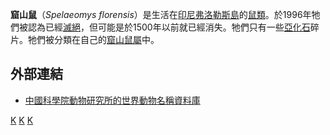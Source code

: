 {{Speciesbox 
| taxon = Spelaeomys florensis
| authority = Hoijer, 1957
| status = EX
| status_system = iucn2.3
}}

'''窟山鼠'''（''Spelaeomys florensis''）是生活在[[印尼|印尼]][[弗洛勒斯島|弗洛勒斯島]]的[[鼠類|鼠類]]。於1996年牠們被認為已經[[滅絕|滅絕]]，但可能是於1500年以前就已經消失。牠們只有一些[[亞化石|亞化石]]碎片。牠們被分類在自己的[[窟山鼠屬|窟山鼠屬]]中。

==外部連結==
* [https://web.archive.org/web/20050718232917/http://vzd.brim.ac.cn/division/fauna/index.asp 中國科學院動物研究所的世界動物名稱資料庫]
{{Taxonbar}}

[[Category:IUCN紅色名錄絕滅物種|K]]
[[Category:窟山鼠屬|K]]
[[Category:印尼動物|K]]